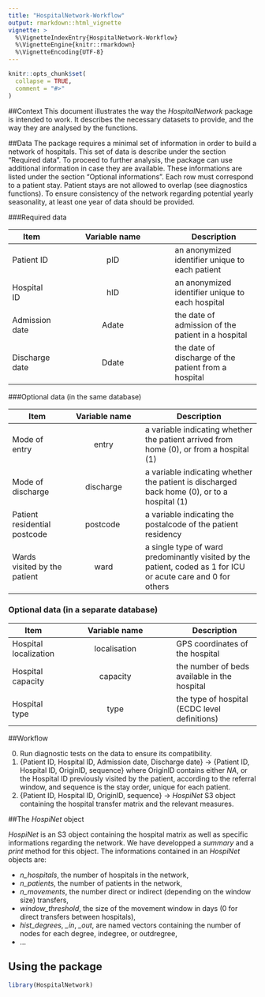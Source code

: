 ```yaml
---
title: "HospitalNetwork-Workflow"
output: rmarkdown::html_vignette
vignette: >
  %\VignetteIndexEntry{HospitalNetwork-Workflow}
  %\VignetteEngine{knitr::rmarkdown}
  %\VignetteEncoding{UTF-8}
---
```


```r
knitr::opts_chunk$set(
  collapse = TRUE,
  comment = "#>"
)
```

##Context
This document illustrates the way the *HospitalNetwork* package is intended to work. It describes the necessary datasets to provide, and the way they are analysed by the functions. 

##Data
The package requires a minimal set of information in order to build a network of hospitals. This set of data is describe under the section "Required data". To proceed to further analysis, the package can use additional information in case they are available. These informations are listed under the section "Optional informations". Each row must correspond to a patient stay. Patient stays are not allowed to overlap (see diagnostics functions). To ensure consistency of the network regarding potential yearly seasonality, at least one year of data should be provided.

###Required data

|Item| Variable name |Description|
|----|:-------------:|-----------|
|Patient ID | pID | an anonymized identifier unique to each patient|
|Hospital ID| hID | an anonymized identifier unique to each hospital|
|Admission date| Adate | the date of admission of the patient in a hospital|
|Discharge date| Ddate | the date of discharge of the patient from a hospital|

###Optional data (in the same database)

| Item          | Variable name     | Description                 |
|---------------|:-----------------:|-----------------------------|
|Mode of entry | entry | a variable indicating whether the patient arrived from home (0), or from a hospital (1) |
|Mode of discharge | discharge | a variable indicating whether the patient is discharged back home (0), or to a hospital (1) |
|Patient residential postcode | postcode | a variable indicating the postalcode of the patient residency |
|Wards visited by the patient | ward | a single type of ward predominantly visited by the patient, coded as 1 for ICU or acute care and 0 for others |

### Optional data (in a separate database)

|Item| Variable name |Description|
|----|:-------------:|-----------|
|Hospital localization| localisation | GPS coordinates of the hospital|
|Hospital capacity | capacity | the number of beds available in the hospital|
|Hospital type | type | the type of hospital (ECDC level definitions)|

##Workflow

0. Run diagnostic tests on the data to ensure its compatibility.
1. {Patient ID, Hospital ID, Admission date, Discharge date} -> {Patient ID, Hospital ID, OriginID, sequence} where OriginID contains either *NA*, or the Hospital ID previously visited by the patient, according to the referral window, and sequence is the stay order, unique for each patient.
2. {Patient ID, Hospital ID, OriginID, sequence} -> *HospiNet* S3 object containing the hospital transfer matrix and the relevant measures.

##The *HospiNet* object

*HospiNet* is an S3 object containing the hospital matrix as well as specific informations regarding the network. We have developped a *summary* and a *print* method for this object. 
The informations contained in an *HospiNet* objects are: 

* *n_hospitals*, the number of hospitals in the network,
* *n_patients*, the number of patients in the network,
* *n_movements*, the number direct or indirect (depending on the window size) transfers,
* *window_threshold*, the size of the movement window in days (0 for direct transfers between hospitals),
* *hist_degrees*, *\_in*, *\_out*, are named vectors containing the number of nodes for each degree, indegree, or outdregree,
* ...


## Using the package

```r
library(HospitalNetwork)
```


